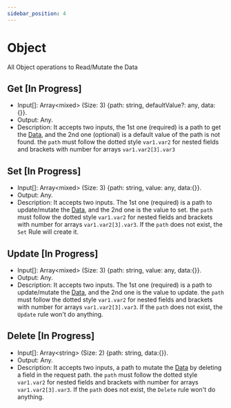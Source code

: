 ```yaml
---
sidebar_position: 4
---
```




# Object

All Object operations to Read/Mutate the Data

## Get [In Progress]
  * Input[]: Array<mixed\> (Size: 3) {path: string, defaultValue?: any, data:{}}.
  * Output: Any.
  * Description: It accepts two inputs, the 1st one (required) is a path to get the [Data](../intro#structure), and the 2nd one (optional) is a default value of the path is not found. the `path` must follow the dotted style `var1.var2` for nested fields and brackets with number for arrays `var1.var2[3].var3`
<JsonLangRunner example="17" height="20vh" key="example17"></JsonLangRunner>

## Set [In Progress]
  * Input[]: Array<mixed\> (Size: 3) {path: string, value: any, data:{}}.
  * Output: Any.
  * Description: It accepts two inputs. The 1st one (required) is a path to update/mutate the [Data](../intro#structure), and the 2nd one is the value to set. the `path` must follow the dotted style `var1.var2` for nested fields and brackets with number for arrays `var1.var2[3].var3`. If the `path` does not exist, the `Set` Rule will create it.

## Update [In Progress]
  * Input[]: Array<mixed\> (Size: 3) {path: string, value: any, data:{}}.
  * Output: Any.
  * Description: It accepts two inputs. The 1st one (required) is a path to update/mutate the [Data](../intro#structure), and the 2nd one is the value to update. the `path` must follow the dotted style `var1.var2` for nested fields and brackets with number for arrays `var1.var2[3].var3`. If the `path` does not exist, the `Update` rule won't do anything.

## Delete [In Progress]
  * Input[]: Array<string\> (Size: 2) {path: string, data:{}}.
  * Output: Any.
  * Description: It accepts two inputs, a path to mutate the [Data](../intro#structure) by deleting a field in the request path. the `path` must follow the dotted style `var1.var2` for nested fields and brackets with number for arrays `var1.var2[3].var3`. If the `path` does not exist, the `Delete` rule won't do anything.